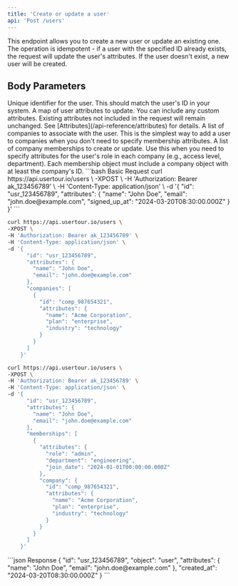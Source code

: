 ```yaml
---
title: 'Create or update a user'
api: 'Post /users'
---
```


This endpoint allows you to create a new user or update an existing one. The operation is idempotent - if a user with the specified ID already exists, the request will update the user's attributes. If the user doesn't exist, a new user will be created.

## Body Parameters

<ParamField body="id" type="string" required>
  Unique identifier for the user. This should match the user's ID in your system.
</ParamField>

<ParamField body="attributes" type="object">
  A map of user attributes to update. You can include any custom attributes. Existing attributes not included in the request will remain unchanged. See [Attributes](/api-reference/attributes) for details.
</ParamField>

<ParamField body="companies" type="array">
  A list of companies to associate with the user. This is the simplest way to add a user to companies when you don't need to specify membership attributes.
</ParamField>

<ParamField body="memberships" type="array">
  A list of company memberships to create or update. Use this when you need to specify attributes for the user's role in each company (e.g., access level, department). Each membership object must include a company object with at least the company's ID.
</ParamField>

<RequestExample>
  ```bash Basic Request
  curl https://api.usertour.io/users \
  -XPOST \
  -H 'Authorization: Bearer ak_123456789' \
  -H 'Content-Type: application/json' \
  -d '{
        "id": "usr_123456789",
        "attributes": {
          "name": "John Doe",
          "email": "john.doe@example.com",
          "signed_up_at": "2024-03-20T08:30:00.000Z"
        }
      }'
  ```

  ```bash With Companies
  curl https://api.usertour.io/users \
  -XPOST \
  -H 'Authorization: Bearer ak_123456789' \
  -H 'Content-Type: application/json' \
  -d '{
        "id": "usr_123456789",
        "attributes": {
          "name": "John Doe",
          "email": "john.doe@example.com"
        },
        "companies": [
          {
            "id": "comp_987654321",
            "attributes": {
              "name": "Acme Corporation",
              "plan": "enterprise",
              "industry": "technology"
            }
          }
        ]
      }'
  ```

  ```bash With Memberships
  curl https://api.usertour.io/users \
  -XPOST \
  -H 'Authorization: Bearer ak_123456789' \
  -H 'Content-Type: application/json' \
  -d '{
        "id": "usr_123456789",
        "attributes": {
          "name": "John Doe",
          "email": "john.doe@example.com"
        },
        "memberships": [
          {
            "attributes": {
              "role": "admin",
              "department": "engineering",
              "join_date": "2024-01-01T00:00:00.000Z"
            },
            "company": {
              "id": "comp_987654321",
              "attributes": {
                "name": "Acme Corporation",
                "plan": "enterprise",
                "industry": "technology"
              }
            }
          }
        ]
      }'
  ```
</RequestExample>

<ResponseExample>
  ```json Response
  {
    "id": "usr_123456789",
    "object": "user",
    "attributes": {
      "name": "John Doe",
      "email": "john.doe@example.com"
    },
    "created_at": "2024-03-20T08:30:00.000Z"
  }
  ```
</ResponseExample>
